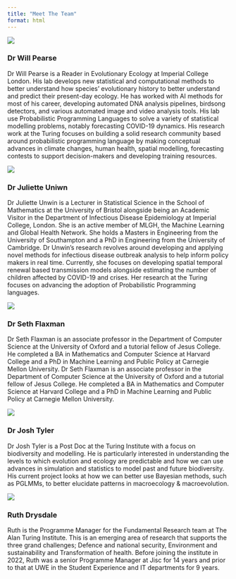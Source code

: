 ```yaml
---
title: "Meet The Team"
format: html
---
```


::: {layout="[30,70]"}
![](images/will-pearse.jpg)

### Dr Will Pearse

Dr Will Pearse is a Reader in Evolutionary Ecology at Imperial College London. His lab develops new statistical and computational methods to better understand how species' evolutionary history to better understand and predict their present-day ecology. He has worked with AI methods for most of his career, developing automated DNA analysis pipelines, birdsong detectors, and various automated image and video analysis tools. His lab use Probabilistic Programming Languages to solve a variety of statistical modelling problems, notably forecasting COVID-19 dynamics. His research work at the Turing focuses on building a solid research community based around probabilistic programming language by making conceptual advances in climate changes, human health, spatial modelling, forecasting contests to support decision-makers and developing training resources.
:::

::: {layout="[30,70]"}
![](images/juliette-unwin.jpg)

### Dr Juliette Uniwn

Dr Juliette Unwin is a Lecturer in Statistical Science in the School of Mathematics at the University of Bristol alongside being an Academic Visitor in the Department of Infectious Disease Epidemiology at Imperial College, London. She is an active member of MLGH, the Machine Learning and Global Health Network. She holds a Masters in Engineering from the University of Southampton and a PhD in Engineering from the University of Cambridge. Dr Unwin’s research revolves around developing and applying novel methods for infectious disease outbreak analysis to help inform policy makers in real time. Currently, she focuses on developing spatial temporal renewal based transmission models alongside estimating the number of children affected by COVID-19 and crises. Her research at the Turing focuses on advancing the adoption of Probabilistic Programming languages.
:::

::: {layout="[30,70]"}
![](images/seth-flaxman.jpg)

### Dr Seth Flaxman

Dr Seth Flaxman is an associate professor in the Department of Computer Science at the University of Oxford and a tutorial fellow of Jesus College. He completed a BA in Mathematics and Computer Science at Harvard College and a PhD in Machine Learning and Public Policy at Carnegie Mellon University. Dr Seth Flaxman is an associate professor in the Department of Computer Science at the University of Oxford and a tutorial fellow of Jesus College. He completed a BA in Mathematics and Computer Science at Harvard College and a PhD in Machine Learning and Public Policy at Carnegie Mellon University.
:::

::: {layout="[30,70]"}
![](images/josh-tyler.jpg)

### Dr Josh Tyler

Dr Josh Tyler is a Post Doc at the Turing Institute with a focus on biodiversity and modelling. He is particularly interested in understanding the levels to which evolution and ecology are predictable and how we can use advances in simulation and statistics to model past and future biodiversity. His current project looks at how we can better use Bayesian methods, such as PGLMMs, to better elucidate patterns in macroecology & macroevolution.
:::

::: {layout="[30,70]"}
![](images/ruth-drysdale.jpg)

### Ruth Drysdale

Ruth is the Programme Manager for the Fundamental Research team at The Alan Turing Institute. This is an emerging area of research that supports the three grand challenges; Defence and national security, Environment and sustainability and Transformation of health. Before joining the institute in 2022, Ruth was a senior Programme Manager at Jisc for 14 years and prior to that at UWE in the Student Experience and IT departments for 9 years.
:::
